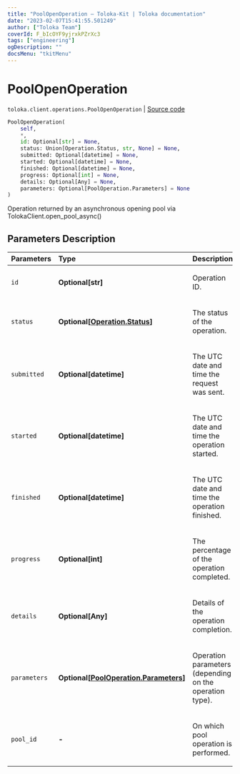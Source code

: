 ```yaml
---
title: "PoolOpenOperation — Toloka-Kit | Toloka documentation"
date: "2023-02-07T15:41:55.501249"
author: ["Toloka Team"]
coverId: F_bIcOYF9yjrxkPZrXc3
tags: ["engineering"]
ogDescription: ""
docsMenu: "tkitMenu"
---
```


# PoolOpenOperation
`toloka.client.operations.PoolOpenOperation` | [Source code](https://github.com/Toloka/toloka-kit/blob/v1.1.3/src/client/operations.py#L180)

```python
PoolOpenOperation(
    self,
    *,
    id: Optional[str] = None,
    status: Union[Operation.Status, str, None] = None,
    submitted: Optional[datetime] = None,
    started: Optional[datetime] = None,
    finished: Optional[datetime] = None,
    progress: Optional[int] = None,
    details: Optional[Any] = None,
    parameters: Optional[PoolOperation.Parameters] = None
)
```

Operation returned by an asynchronous opening pool via TolokaClient.open_pool_async()

## Parameters Description

| Parameters | Type | Description |
| :----------| :----| :-----------|
`id`|**Optional\[str\]**|<p>Operation ID.</p>
`status`|**Optional\[[Operation.Status](/docs/toloka-kit/reference/toloka.client.operations.Operation.Status)\]**|<p>The status of the operation.</p>
`submitted`|**Optional\[datetime\]**|<p>The UTC date and time the request was sent.</p>
`started`|**Optional\[datetime\]**|<p>The UTC date and time the operation started.</p>
`finished`|**Optional\[datetime\]**|<p>The UTC date and time the operation finished.</p>
`progress`|**Optional\[int\]**|<p>The percentage of the operation completed.</p>
`details`|**Optional\[Any\]**|<p>Details of the operation completion.</p>
`parameters`|**Optional\[[PoolOperation.Parameters](/docs/toloka-kit/reference/toloka.client.operations.PoolOperation.Parameters)\]**|<p>Operation parameters (depending on the operation type).</p>
`pool_id`|**-**|<p>On which pool operation is performed.</p>
